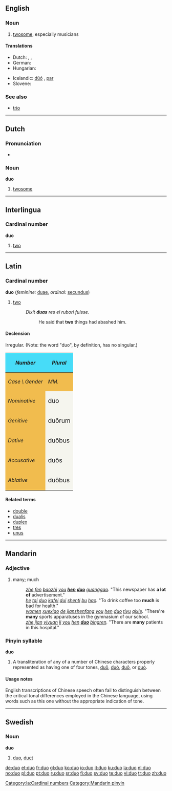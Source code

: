 {{see|Duo|dúó|duō|duó|duǒ|duò}}
{{wikipedia}}
==English==

===Noun===
{{en-noun}}

# [[twosome]], especially musicians

====Translations====
{{trans-top|twosome, especially musicians}}
* Dutch: {{t+|nl|duo|n}}, {{t+|nl|paar|n}}, {{t-|nl|koppel|n}}
* German: {{t-|de|Duo|n}}
* Hungarian: {{t-|hu|duó}}
{{trans-mid}}
* Icelandic: [[dúó]] {{n}}, [[par]] {{n}}
* Slovene: {{t-|sl|duet|m}}
{{trans-bottom}}

===See also===
* [[trio]]

----

==Dutch==

===Pronunciation===
* {{audio|Nl-duo.ogg|audio}}

===Noun===
'''duo''' {{n}}

# [[twosome]]

----

==Interlingua==

===Cardinal number===
'''duo'''

# [[two]]

----

==Latin==

===Cardinal number===
'''duo''' {{m|n}} (''feminine:'' [[duae]], ''ordinal:'' [[secundus]])

# [[two]]
#: ''Dixit '''duas''' res ei rubori fuisse.''
#:: He said that '''two''' things had abashed him.

====Declension====
Irregular.  (Note: the word "duo", by definition, has no singular.)
{| cellpadding="5" border="1"
!style="background:#47DCF8;"| ''Number''
!style="background:#47DCF8;" colspan=3| ''Plural''
|-
!style="background:#F1BC4E;"|''Case \ Gender''
!style="background:#F1BC4E;"| ''MM.''
!style="background:#F1BC4E;"| ''FF.''
!style="background:#F1BC4E;"| ''NN.''
|-
!style="background:#F1BC4E;"| ''Nominative''
|style="background:#F5F5EE;"| <big>duo
|style="background:#F5F5EE;"| <big>duae
|style="background:#F5F5EE;"| <big>duo
|-
!style="background:#F1BC4E;"| ''Genitive''
|style="background:#F5F5EE;"| <big>duōrum
|style="background:#F5F5EE;"| <big>duārum

|style="background:#F5F5EE;"| <big>duōrum
|-
!style="background:#F1BC4E;"| ''Dative''
|style="background:#F5F5EE;"| <big>duōbus
|style="background:#F5F5EE;"| <big>duābus
|style="background:#F5F5EE;"| <big>duōbus
|-
!style="background:#F1BC4E;"| ''Accusative''
|style="background:#F5F5EE;"| <big>duōs
|style="background:#F5F5EE;"| <big>duās
|style="background:#F5F5EE;"| <big>duo
|-
!style="background:#F1BC4E;"| ''Ablative''
|style="background:#F5F5EE;"| <big>duōbus
|style="background:#F5F5EE;"| <big>duābus
|style="background:#F5F5EE;"| <big>duōbus
|}

====Related terms====
* [[double]]
* [[dualis]]
* [[duplex]]
* [[tres]]
* [[unus]]

[[Category:la:Cardinal numbers]]

----

==Mandarin==

===Adjective===
{{cmn-adj|p|pin=duō|pint=duo1|tas=多}}

# many; much
#: ''[[zhe]] [[fen]] [[baozhi]] [[you]] '''[[hen]] [[duo]]''' [[guanggao]].''  "This newspaper has '''a lot of''' advertisement."
#: ''[[he]] [[tai]] [[duo]] [[kafei]] [[dui]] [[shenti]] [[bu]] [[hao]].''  "To drink coffee too '''much''' is bad for health."
#: ''[[women]] [[xuexiao]] [[de]] [[jianshenfang]] [[you]] [[hen]] [[duo]] [[tiyu]] [[qixie]].''  "There're '''many''' sports apparatuses in the gymnasium of our school.
#: ''[[zhe]] [[jian]] [[yiyuan]] [[li]] [[you]] [[hen]] '''[[duo]]''' [[bingren]].''  "There are '''many''' patients in this hospital."

===Pinyin syllable===
'''duo'''

# A transliteration of any of a number of Chinese characters properly represented as having one of four tones, [[duō]], [[duó]], [[duǒ]], or [[duò]].

====Usage notes====
English transcriptions of Chinese speech often fail to distinguish between the critical tonal differences employed in the Chinese language, using words such as this one without the appropriate indication of tone.

[[Category:Mandarin pinyin]]
{{zh-attention|example sentence needs tone marks and hanzi}}

----

==Swedish==

===Noun===
{{sv-noun-irreg-c|2=duon|3=duor}}
'''duo''' {{c}}

# [[#English|duo]], [[duet]]

[[de:duo]]
[[et:duo]]
[[fr:duo]]
[[gl:duo]]
[[ko:duo]]
[[io:duo]]
[[it:duo]]
[[ku:duo]]
[[la:duo]]
[[nl:duo]]
[[no:duo]]
[[pl:duo]]
[[pt:duo]]
[[ru:duo]]
[[sr:duo]]
[[fi:duo]]
[[sv:duo]]
[[te:duo]]
[[vi:duo]]
[[tr:duo]]
[[zh:duo]]